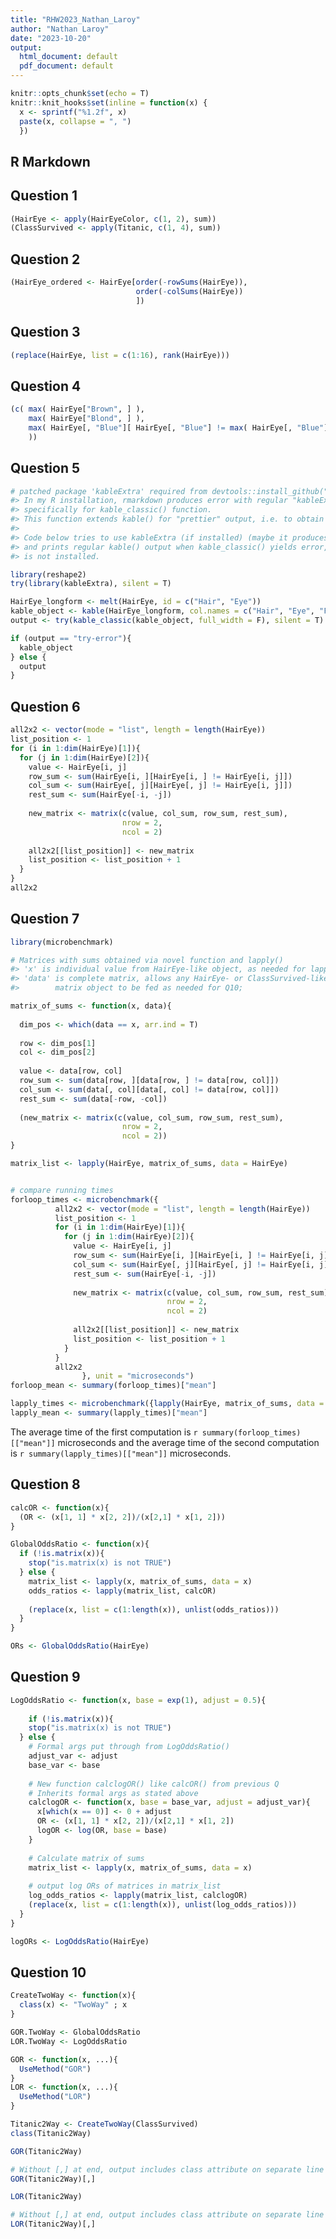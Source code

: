 ```yaml
---
title: "RHW2023_Nathan_Laroy"
author: "Nathan Laroy"
date: "2023-10-20"
output:
  html_document: default
  pdf_document: default
---
```


```r
knitr::opts_chunk$set(echo = T)
knitr::knit_hooks$set(inline = function(x) {
  x <- sprintf("%1.2f", x)
  paste(x, collapse = ", ")
  })
```

## R Markdown

## Question 1
```r
(HairEye <- apply(HairEyeColor, c(1, 2), sum))
(ClassSurvived <- apply(Titanic, c(1, 4), sum))
```

## Question 2
```r
(HairEye_ordered <- HairEye[order(-rowSums(HairEye)),
                            order(-colSums(HairEye))
                            ])
```

## Question 3
```r
(replace(HairEye, list = c(1:16), rank(HairEye)))
```

## Question 4
```r
(c( max( HairEye["Brown", ] ),
    max( HairEye["Blond", ] ), 
    max( HairEye[, "Blue"][ HairEye[, "Blue"] != max( HairEye[, "Blue"] ) ])
    ))
```

## Question 5
```r
# patched package 'kableExtra' required from devtools::install_github("kupietz/kableExtra")
#> In my R installation, rmarkdown produces error with regular "kableExtra" package when knitting, 
#> specifically for kable_classic() function.
#> This function extends kable() for "prettier" output, i.e. to obtain the one shown in assignment 5.
#> 
#> Code below tries to use kableExtra (if installed) (maybe it produces no error on other installations),
#> and prints regular kable() output when kable_classic() yields error, or when "kableExtra"
#> is not installed.

library(reshape2)
try(library(kableExtra), silent = T)

HairEye_longform <- melt(HairEye, id = c("Hair", "Eye"))
kable_object <- kable(HairEye_longform, col.names = c("Hair", "Eye", "Freq"), format = "html")
output <- try(kable_classic(kable_object, full_width = F), silent = T)

if (output == "try-error"){
  kable_object
} else {
  output
}

```

## Question 6
```r
all2x2 <- vector(mode = "list", length = length(HairEye))
list_position <- 1
for (i in 1:dim(HairEye)[1]){
  for (j in 1:dim(HairEye)[2]){
    value <- HairEye[i, j]
    row_sum <- sum(HairEye[i, ][HairEye[i, ] != HairEye[i, j]])
    col_sum <- sum(HairEye[, j][HairEye[, j] != HairEye[i, j]])
    rest_sum <- sum(HairEye[-i, -j])
    
    new_matrix <- matrix(c(value, col_sum, row_sum, rest_sum),
                         nrow = 2,
                         ncol = 2)
    
    all2x2[[list_position]] <- new_matrix
    list_position <- list_position + 1
  }
}
all2x2
```

## Question 7
```r
library(microbenchmark)

# Matrices with sums obtained via novel function and lapply()
#> 'x' is individual value from HairEye-like object, as needed for lapply();
#> 'data' is complete matrix, allows any HairEye- or ClassSurvived-like
#>        matrix object to be fed as needed for Q10;

matrix_of_sums <- function(x, data){
  
  dim_pos <- which(data == x, arr.ind = T)
  
  row <- dim_pos[1]
  col <- dim_pos[2]
  
  value <- data[row, col]
  row_sum <- sum(data[row, ][data[row, ] != data[row, col]])
  col_sum <- sum(data[, col][data[, col] != data[row, col]])
  rest_sum <- sum(data[-row, -col])
  
  (new_matrix <- matrix(c(value, col_sum, row_sum, rest_sum),
                         nrow = 2,
                         ncol = 2))
}

matrix_list <- lapply(HairEye, matrix_of_sums, data = HairEye)


# compare running times
forloop_times <- microbenchmark({
          all2x2 <- vector(mode = "list", length = length(HairEye))
          list_position <- 1
          for (i in 1:dim(HairEye)[1]){
            for (j in 1:dim(HairEye)[2]){
              value <- HairEye[i, j]
              row_sum <- sum(HairEye[i, ][HairEye[i, ] != HairEye[i, j]])
              col_sum <- sum(HairEye[, j][HairEye[, j] != HairEye[i, j]])
              rest_sum <- sum(HairEye[-i, -j])
              
              new_matrix <- matrix(c(value, col_sum, row_sum, rest_sum),
                                   nrow = 2,
                                   ncol = 2)
              
              all2x2[[list_position]] <- new_matrix
              list_position <- list_position + 1
            }
          }
          all2x2
                }, unit = "microseconds")
forloop_mean <- summary(forloop_times)["mean"]

lapply_times <- microbenchmark({lapply(HairEye, matrix_of_sums, data = HairEye)}, unit = "microseconds")
lapply_mean <- summary(lapply_times)["mean"]
```
The average time of the first computation is `r summary(forloop_times)[["mean"]]` microseconds and the average time of the second computation is `r summary(lapply_times)[["mean"]]` microseconds.

## Question 8
```r
calcOR <- function(x){
  (OR <- (x[1, 1] * x[2, 2])/(x[2,1] * x[1, 2]))
}

GlobalOddsRatio <- function(x){
  if (!is.matrix(x)){
    stop("is.matrix(x) is not TRUE")
  } else {
    matrix_list <- lapply(x, matrix_of_sums, data = x)
    odds_ratios <- lapply(matrix_list, calcOR)
    
    (replace(x, list = c(1:length(x)), unlist(odds_ratios)))
  }
}

ORs <- GlobalOddsRatio(HairEye)
```

## Question 9

```r
LogOddsRatio <- function(x, base = exp(1), adjust = 0.5){
  
    if (!is.matrix(x)){
    stop("is.matrix(x) is not TRUE")
  } else {
    # Formal args put through from LogOddsRatio()
    adjust_var <- adjust
    base_var <- base
    
    # New function calclogOR() like calcOR() from previous Q
    # Inherits formal args as stated above
    calclogOR <- function(x, base = base_var, adjust = adjust_var){
      x[which(x == 0)] <- 0 + adjust
      OR <- (x[1, 1] * x[2, 2])/(x[2,1] * x[1, 2])
      logOR <- log(OR, base = base)
    }
    
    # Calculate matrix of sums
    matrix_list <- lapply(x, matrix_of_sums, data = x)
    
    # output log ORs of matrices in matrix_list
    log_odds_ratios <- lapply(matrix_list, calclogOR)
    (replace(x, list = c(1:length(x)), unlist(log_odds_ratios)))
  }
}

logORs <- LogOddsRatio(HairEye)
```

## Question 10
```r
CreateTwoWay <- function(x){
  class(x) <- "TwoWay" ; x
}

GOR.TwoWay <- GlobalOddsRatio
LOR.TwoWay <- LogOddsRatio

GOR <- function(x, ...){
  UseMethod("GOR")
}
LOR <- function(x, ...){
  UseMethod("LOR")
}
```

```r
Titanic2Way <- CreateTwoWay(ClassSurvived)
class(Titanic2Way)
```

```r
GOR(Titanic2Way)
```
```r
# Without [,] at end, output includes class attribute on separate line
GOR(Titanic2Way)[,]
```

```r
LOR(Titanic2Way)
```
```r
# Without [,] at end, output includes class attribute on separate line
LOR(Titanic2Way)[,]
```